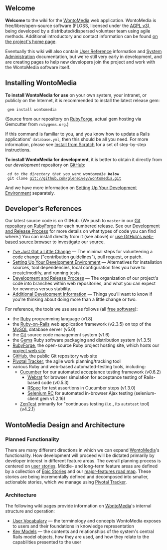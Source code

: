 <!-- Copyright (c)  2010  Glen E. Ivey
     Permission is granted to copy, distribute and/or modify this document
     under the terms of the GNU Free Documentation License, Version 1.3;
     with no Invariant Sections, no Front-Cover Texts, and no Back-Cover Texts.
     A copy of the license is in the file COPYING.DOCUMENTATION
  -->
== Welcome ==

'''Welcome''' to the wiki for the [[WontoMedia]] web application. WontoMedia is free/libre/open-source software (FLOSS, licensed under the [http://www.fsf.org/licensing/licenses/agpl-3.0.html AGPL v3]), being developed by a distributed/dispersed volunteer team using agile methods.  Additional introductory and contact information can be found [http://wontomedia.rubyforge.org/ on the project's home page].

Eventually this wiki will also contain [[User Reference]] information and [[System Administration]] documentation, but we're still very early in development, and are creating pages to help new developers join the project and work with the WontoMedia software itself.

== Installing WontoMedia ==

'''To install WontoMedia for use''' on your own system, your intranet, or publicly on the Internet, it is recommended to install the latest release gem:

  gem install wontomedia

(Source from our repository on [[RubyForge]], actual gem hosting via
Gemcutter from <tt>rubygems.org</tt>.)

If this command is familiar to you, and you know how to update a Rails applications' <tt>database.yml</tt>, then this should be all you need. For more information, please see [[Install from Scratch]] for a set of step-by-step instructions.

'''To install WontoMedia for development''', it is better to obtain it directly from our ''development'' repository on [[GitHub]]:

  ''cd to the directory that you want wontomedia '''below''' ''
  git clone git://github.com/gleneivey/wontomedia.git

And we have more information on [[Setting Up Your Development Environment]] separately.

== Developer's References ==

Our latest source code is on GitHub.  (We push to <tt>master</tt> in our [http://rubyforge.org/scm/?group_id=7903 Git repository on RubyForge] for each numbered release.  See our [[Development and Release Process]] for more details on what types of code you can find where.)  You can install directly from it (see above) or [http://github.com/gleneivey/wontomedia/tree/master use GitHub's web-based source browser] to investigate our source.

* [[I've Just Got a Little Change]] &mdash; The minimal steps for volunteering a code change ("contribution guidelines"), pull request, or patch.
* [[Setting Up Your Development Environment]] &mdash; Alternatives for installation sources, tool dependencies, local configuration files you have to create/modify, and running tests.
* [[Development and Release Process]] &mdash; The organization of our project's code into branches within web repositories, and what you can expect for newness versus stability.
* [[Additional Development Information]] &mdash; Things you'll want to know if you're thinking about doing more than a little change or two.

For reference, the tools we use are as follows (all [http://www.fsf.org/about/what-is-free-software free software]):

* the [http://ruby-lang.org/ Ruby] programming language (v1.8)
* the [http://rubyonrails.org/ Ruby-on-Rails] web application framework (v2.3.5) on top of the [http://www.mysql.com/ MySQL] database server (v5.0)
* the [http://www.kernel.org/pub/software/scm/git/docs/ Git] source code management system (v1.6)
* the [http://www.rubygems.org/ Gems] Ruby software packaging and distribution system (v1.3.5)
* [http://rubyforge.org/projects/wontomedia/ RubyForge], the open-source Ruby project hosting site, which hosts our [http://wontomedia.rubyforge.org/ project web site]
* [https://github.com/gleneivey/wontomedia/tree GitHub], the public Git repository web site
* [https://www.pivotaltracker.com/projects/9280 Pivotal Tracker], the agile work planning/tracking tool
* various Ruby and web-based automated-testing tools, including:
** [http://cukes.info/ Cucumber] for our automated acceptance testing framework (v0.6.2)
*** [http://github.com/brynary/webrat/tree/master Webrat] for browser simulation for acceptance testing of Rails-based code (v0.5.3)
*** [http://rspec.info/ RSpec] for test assertions in Cucumber steps (v1.3.0)
*** [http://seleniumhq.org/projects/remote-control/ Selenium RC] for automated in-browser Ajax testing (selenium-client gem v1.2.16)
** [http://zentest.rubyforge.org/ZenTest ZenTest] primarily for "continuous testing (i.e., its <tt>autotest</tt> tool) (v4.2.1)

== WontoMedia Design and Architecture ==

=== Planned Functionality ===

There are many different directions in which we can expand [[WontoMedia]]'s functionality.  How development will proceed will be dictated primarily by developer interest in different feature areas. The overall planning process is centered on [http://www.mountaingoatsoftware.com/article_view/27 user stories]. Middle- and long-term feature areas are defined by a collection of [[Epic Stories]] and our [[Major Roadmap|major-features road map]].  These stories are being incrementally defined and decomposed into smaller, actionable stories, which we manage using [https://www.pivotaltracker.com/projects/9280 Pivotal Tracker].

=== Architecture ===

The following wiki pages provide information on [[WontoMedia]]'s internal structure and operation:

* [[User Vocabulary]] &mdash; the terminology and concepts WontoMedia exposes to users and their foundations in knowledge representation
* [[Key Models]] &mdash; the contents and relationships of the system's central Rails model objects, how they are used, and how they relate to the capabilities presented to the user
